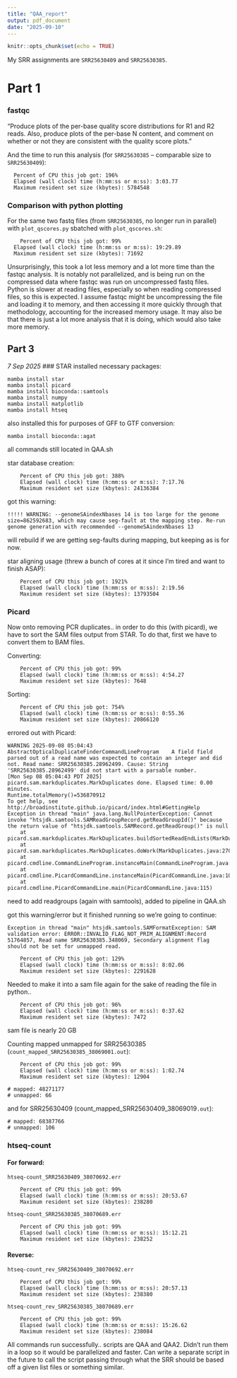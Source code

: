 ```yaml
---
title: "QAA_report"
output: pdf_document
date: "2025-09-10"
---
```


```r
knitr::opts_chunk$set(echo = TRUE)
```

My SRR assignments are `SRR25630409` and `SRR25630385`.


# Part 1

### fastqc
"Produce plots of the per-base quality score distributions for R1 and R2 reads. Also, produce plots of the per-base N content, and comment on whether or not they are consistent with the quality score plots."

And the time to run this analysis (for `SRR25630385` -- comparable size to `SRR25630409`):
```
  Percent of CPU this job got: 196%
  Elapsed (wall clock) time (h:mm:ss or m:ss): 3:03.77
  Maximum resident set size (kbytes): 5784548
```

### Comparison with python plotting

For the same two fastq files (from `SRR25630385`, no longer run in parallel) with `plot_qscores.py` sbatched with `plot_qscores.sh`:
```
	Percent of CPU this job got: 99%
  Elapsed (wall clock) time (h:mm:ss or m:ss): 19:29.89
  Maximum resident set size (kbytes): 71692
```
Unsurprisingly, this took a lot less memory and a lot more time than the fastqc analysis. It is notably not parallelized, and is being run on the compressed data where fastqc was run on uncompressed fastq files. Python is slower at reading files, especially so when reading compressed files, so this is expected. I assume fastqc might be uncompressing the file and loading it to memory, and then accessing it more quickly through that methodology, accounting for the increased memory usage. It may also be that there is just a lot more analysis that it is doing, which would also take more memory.


## Part 3
*7 Sep 2025*
### STAR
installed necessary packages:
```
mamba install star
mamba install picard
mamba install bioconda::samtools
mamba install numpy
mamba install matplotlib
mamba install htseq
```

also installed this for purposes of GFF to GTF conversion:
```
mamba install bioconda::agat
```

all commands still located in QAA.sh

star database creation:
```
	Percent of CPU this job got: 388%
	Elapsed (wall clock) time (h:mm:ss or m:ss): 7:17.76
	Maximum resident set size (kbytes): 24136384
```

got this warning:
```
!!!!! WARNING: --genomeSAindexNbases 14 is too large for the genome size=862592683, which may cause seg-fault at the mapping step. Re-run genome generation with recommended --genomeSAindexNbases 13
```
will rebuild if we are getting seg-faults during mapping, but keeping as is for now.

star aligning usage (threw a bunch of cores at it since I'm tired and want to finish ASAP):
```
	Percent of CPU this job got: 1921%
	Elapsed (wall clock) time (h:mm:ss or m:ss): 2:19.56
	Maximum resident set size (kbytes): 13793504
```

### Picard
Now onto removing PCR duplicates.. in order to do this (with picard), we have to sort the SAM files output from STAR. To do that, first we have to convert them to BAM files.

Converting:
```
	Percent of CPU this job got: 99%
	Elapsed (wall clock) time (h:mm:ss or m:ss): 4:54.27
	Maximum resident set size (kbytes): 7648
```

Sorting:
```
	Percent of CPU this job got: 754%
	Elapsed (wall clock) time (h:mm:ss or m:ss): 0:55.36
    Maximum resident set size (kbytes): 20866120
```

errored out with Picard:
```
WARNING	2025-09-08 05:04:43	AbstractOpticalDuplicateFinderCommandLineProgram	A field field parsed out of a read name was expected to contain an integer and did not. Read name: SRR25630385.28962499. Cause: String 'SRR25630385.28962499' did not start with a parsable number.
[Mon Sep 08 05:04:43 PDT 2025] picard.sam.markduplicates.MarkDuplicates done. Elapsed time: 0.00 minutes.
Runtime.totalMemory()=536870912
To get help, see http://broadinstitute.github.io/picard/index.html#GettingHelp
Exception in thread "main" java.lang.NullPointerException: Cannot invoke "htsjdk.samtools.SAMReadGroupRecord.getReadGroupId()" because the return value of "htsjdk.samtools.SAMRecord.getReadGroup()" is null
	at picard.sam.markduplicates.MarkDuplicates.buildSortedReadEndLists(MarkDuplicates.java:558)
	at picard.sam.markduplicates.MarkDuplicates.doWork(MarkDuplicates.java:270)
	at picard.cmdline.CommandLineProgram.instanceMain(CommandLineProgram.java:281)
	at picard.cmdline.PicardCommandLine.instanceMain(PicardCommandLine.java:105)
	at picard.cmdline.PicardCommandLine.main(PicardCommandLine.java:115)
```

need to add readgroups (again with samtools), added to pipeline in QAA.sh

got this warning/error but it finished running so we're going to continue:
```
Exception in thread "main" htsjdk.samtools.SAMFormatException: SAM validation error: ERROR::INVALID_FLAG_NOT_PRIM_ALIGNMENT:Record 51764857, Read name SRR25630385.348069, Secondary alignment flag should not be set for unmapped read.
```

```
	Percent of CPU this job got: 129%
	Elapsed (wall clock) time (h:mm:ss or m:ss): 8:02.06
    Maximum resident set size (kbytes): 2291628
```

Needed to make it into a sam file again for the sake of reading the file in python..
```
	Percent of CPU this job got: 96%
	Elapsed (wall clock) time (h:mm:ss or m:ss): 0:37.62
	Maximum resident set size (kbytes): 7472
```
sam file is nearly 20 GB

Counting mapped unmapped for SRR25630385 (`count_mapped_SRR25630385_38069001.out`):
```
	Percent of CPU this job got: 99%
	Elapsed (wall clock) time (h:mm:ss or m:ss): 1:02.74
	Maximum resident set size (kbytes): 12904
```

```
# mapped: 48271177
# unmapped: 66
```

and for SRR25630409 (count_mapped_SRR25630409_38069019`.out`):
```
# mapped: 68387766
# unmapped: 106
```

### htseq-count
#### For forward:
`htseq-count_SRR25630409_38070692.err`
```
	Percent of CPU this job got: 99%
	Elapsed (wall clock) time (h:mm:ss or m:ss): 20:53.67
	Maximum resident set size (kbytes): 238280
```
`htseq-count_SRR25630385_38070689.err`
```
    Percent of CPU this job got: 99%
	Elapsed (wall clock) time (h:mm:ss or m:ss): 15:12.21
	Maximum resident set size (kbytes): 238252
```

#### Reverse:
`htseq-count_rev_SRR25630409_38070692.err`
```
	Percent of CPU this job got: 99%
	Elapsed (wall clock) time (h:mm:ss or m:ss): 20:57.13
    Maximum resident set size (kbytes): 238380
```

`htseq-count_rev_SRR25630385_38070689.err`
```
	Percent of CPU this job got: 99%
	Elapsed (wall clock) time (h:mm:ss or m:ss): 15:26.62
	Maximum resident set size (kbytes): 238084
```

All commands run successfully.. scripts are QAA and QAA2. Didn't run them in a loop so it would be parallelized and faster. Can write a separate script in the future to call the script passing through what the SRR should be based off a given list files or something similar.